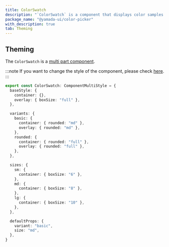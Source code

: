 ```yaml
---
title: ColorSwatch
description: "`ColorSwatch` is a component that displays color samples."
package_name: "@yamada-ui/color-picker"
with_description: true
tab: Theming
---
```


## Theming

The `ColorSwatch` is a [multi part component](/styled-system/theming/component-style#multi-part-components).

:::note
If you want to change the style of the component, please check [here](/styled-system/theming/customize-theme#changing-the-style-of-components).
:::

```ts
export const ColorSwatch: ComponentMultiStyle = {
  baseStyle: {
    container: {},
    overlay: { boxSize: "full" },
  },

  variants: {
    basic: {
      container: { rounded: "md" },
      overlay: { rounded: "md" },
    },
    rounded: {
      container: { rounded: "full" },
      overlay: { rounded: "full" },
    },
  },

  sizes: {
    sm: {
      container: { boxSize: "6" },
    },
    md: {
      container: { boxSize: "8" },
    },
    lg: {
      container: { boxSize: "10" },
    },
  },

  defaultProps: {
    variant: "basic",
    size: "md",
  },
}
```
